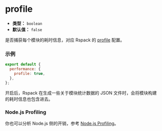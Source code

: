 # profile

- **类型：** `boolean`
- **默认值：** `false`

是否捕获每个模块的耗时信息，对应 Rspack 的 [profile](https://webpack.js.org/configuration/other-options/#profile) 配置。

### 示例

```js
export default {
  performance: {
    profile: true,
  },
};
```

开启后，Rspack 在生成一些关于模块统计数据的 JSON 文件时，会将模块构建的耗时信息也包含进去。

### Node.js Profiling

你也可以分析 Node.js 侧的开销，参考 [Node.js Profiling](/guide/optimization/build-performance#nodejs-profiling)。
